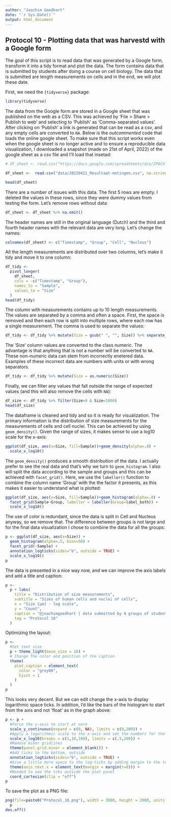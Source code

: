 ```yaml
---
author: "Joachim Goedhart"
date: "`r Sys.Date()`"
output: html_document
---
```


## Protocol 10 - Plotting data that was harvestd with a Google form {#protocol-10}

The goal of this script is to read data that was generated by a Google form, transform it into a tidy format and plot the data. The form contains data that is submitted by students after doing a course on cell biology. The data that is submitted are length measurements on cells and in the end, we will plot these date.


First, we need the `{tidyverse}` package:

```r
library(tidyverse)
```

The data from the Google form are stored in a Google sheet that was published on the web as a CSV. This was achieved by 'File > Share > Publish to web' and selecting to 'Publish' as 'Comma-separated values'.
After clicking on 'Publish' a link is generated that can be read as a csv, and any empty cells are converted to `NA`. Below is the _outcommented_ code that loads the online google sheet. To make sure that this script works even when the google sheet is no longer active and to ensure a reproducible data visualization, I downloaded a snapshot (made on 21st of April, 2022) of the google sheet as a csv file and I'll load that insetad: 

```r
# df_sheet <- read.csv("https://docs.google.com/spreadsheets/d/e/2PACX-1vSc-nI1-s_u-XkNXEn_u2l6wkBafxJMHQ_Cd3kStrnToh7kawqjQU3y2l_1riLigKRkIqlNOqPrgkdW/pub?output=csv", na.strings = "")

df_sheet <-  read.csv("data/20220421_Resultaat-metingen.csv", na.strings = "")

head(df_sheet)
```

There are a number of issues with this data. The first 5 rows are empty. I deleted the values in these rows, since they were dummy values from testing the form. Let's remove rows without data:

```r
df_sheet <- df_sheet %>% na.omit()
```

The header names are still in the original language (Dutch) and the third and fourth header names with the relevant data are very long. Let's change the names:

```r
colnames(df_sheet) <- c("Timestamp", "Group", "Cell", "Nucleus")
```

All the length measurements are distributed over two columns, let's make it tidy and move it to one column:

```r
df_tidy <-
  pivot_longer(
    df_sheet,
    cols = -c("Timestamp", "Group"),
    names_to = "Sample",
    values_to = "Size"
  )
head(df_tidy)
```

The column with measurements contains up to 10 length measurements. The values are separated by a comma and often a space. First, the space is removed and then each row is split into multiple rows, where each row has a single measurement. The comma is used to separate the values:

```r
df_tidy <- df_tidy %>% mutate(Size = gsub(" ", "", Size)) %>% separate_rows(Size, sep=",") 
```

The 'Size' column values are converted to the class numeric. The advantage is that anything that is not a number will be converted to `NA`. These non-numeric data can stem from incorrectly enetered data. Examples of these incorrect data are numbers with units or with wrong separators.

```r
df_tidy <- df_tidy %>% mutate(Size = as.numeric(Size))
```

Finally, we can filter any values that fall outside the range of expected values (and this will also remove the cells with `NA`):

```r
df_size <- df_tidy %>% filter(Size>0 & Size<1000)
head(df_size)
```

The dataframe is cleaned and tidy and so it is ready for visualization. The primary information is the distribution of size measurements for the measurements of cells and cell nuclei. This can be achieved by using `geom_density()`. Given the range of sizes, it makes sense to use a log10 scale for the x-axis:

```r
ggplot(df_size, aes(x=Size, fill=Sample))+geom_density(alpha=.8) +
  scale_x_log10()
```

The `geom_density()` produces a smooth distribution of the data. I actually prefer to see the real data and that's why we turn to `geom_histogram`. I also will split the data according to the sample and groups and this can be achieved with `facet_grid()`. Here, we use the `labeller()` function to combine the column name 'Group' with the the factor it presents, as this makes it easier to understand what is plotted:

```r
ggplot(df_size, aes(x=Size, fill=Sample))+geom_histogram(alpha=.8) +
  facet_grid(Sample~Group, labeller = labeller(Group=label_both)) +
  scale_x_log10()
```

The use of color is redundant, since the data is split in Cell and Nucleus anyway, so we remove that. The difference between groups is not large and for the final data visualization I chose to combine the data for all the groups: 

```r
p <- ggplot(df_size, aes(x=Size)) +
  geom_histogram(alpha=.5, bins=50) +
  facet_grid(~Sample) +
  annotation_logticks(sides="b", outside = TRUE) +
  scale_x_log10()
p
```

The data is presented in a nice way now, and we can improve the axis labels and add a title and caption:

```r
p <-
  p + labs(
    title = "Distribution of size measurements",
    subtitle = "Sizes of human cells and nuclei of cells",
    x = "Size [µm] - log scale",
    y = "Count",
    caption = "@joachimgoedhart | data submitted by 4 groups of students",
    tag = "Protocol 10"
  )
```

Optimizing the layout:

```r
p <-
  #Set text size
  p + theme_light(base_size = 16) +
  # Change the color and position of the caption
  theme(
    plot.caption = element_text(
      color = "grey80",
      hjust = 1
    )
  )
p
```

This looks very decent. But we can edit change the x-axis to display logarithmic space ticks. In addition, I'd like the bars of the histogram to start from the axis and not 'float' as in the graph above:

```r
p <- p +
  #Force the y-axis to start at zero
  scale_y_continuous(expand = c(0, NA), limits = c(0,200)) +
  #Apply a logarithmic scale to the x-axis and set the numbers for the scale
  scale_x_log10(breaks = c(1,10,100), limits = c(.5,200)) +
  #Remove minor gridlines
  theme(panel.grid.minor = element_blank()) +
  #Add ticks to the bottom, outside
  annotation_logticks(sides="b", outside = TRUE) +
  #Give a little more space to the log-ticks by adding margin to the top of the x-axis text
  theme(axis.text.x = element_text(margin = margin(t=8))) +
  #Needed to see the tcks outside the plot panel
  coord_cartesian(clip = "off")
p
```


To save the plot as a PNG file:
```r
png(file=paste0("Protocol_10.png"), width = 3000, height = 2000, units = "px", res = 400)
  p
dev.off()
```



